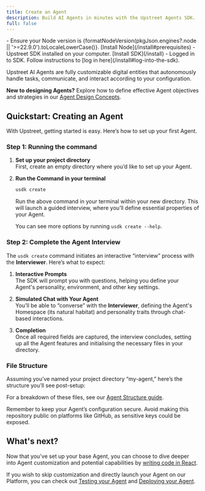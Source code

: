 ```yaml
---
title: Create an Agent
description: Build AI Agents in minutes with the Upstreet Agents SDK.
full: false
---
```

 
 
 
<Accordions>
  <Accordion title="🟢 Prerequisites" defaultOpen>
    - Ensure your Node version is {formatNodeVersion(pkgJson.engines?.node || '>=22.9.0').toLocaleLowerCase()}. [Install Node](/install#prerequisites)
    - Upstreet SDK installed on your computer. [Install SDK](/install)
    - Logged in to SDK. Follow instructions to [log in here](/install#log-into-the-sdk).
  </Accordion>
</Accordions>

Upstreet AI Agents are fully customizable digital entities that autonomously handle tasks, communicate, and interact according to your configuration.

**New to designing Agents?** Explore how to define effective Agent objectives and strategies in our [Agent Design Concepts](/concepts/defining-agent-objectives).

## Quickstart: Creating an Agent
With Upstreet, getting started is easy. Here’s how to set up your first Agent.

### Step 1: Running the command

1. **Set up your project directory**  
   First, create an empty directory where you’d like to set up your Agent.
   
2. **Run the Command in your terminal**
   ```bash
   usdk create
   ```
   Run the above command in your terminal within your new directory. This will launch a guided interview, where you’ll define essential properties of your Agent.

   You can see more options by running `usdk create --help`.

### Step 2: Complete the Agent Interview

The `usdk create` command initiates an interactive “interview” process with the **Interviewer**. Here’s what to expect:

1. **Interactive Prompts**  
   The SDK will prompt you with questions, helping you define your Agent's personality, environment, and other key settings.

2. **Simulated Chat with Your Agent**  
   You’ll be able to “converse” with the **Interviewer**, defining the Agent's Homespace (its natural habitat) and personality traits through chat-based interactions.

3. **Completion**  
   Once all required fields are captured, the interview concludes, setting up all the Agent features and initialising the necessary files in your directory.

### File Structure

Assuming you’ve named your project directory “my-agent,” here’s the structure you’ll see post-setup:

<Wrapper>
<Files className='max-w-lg w-full'>
  <Folder name='my-agent' defaultOpen>
    <Folder name="wrangler" />
    <Folder name="node_modules" disabled />
    <Folder name="packages" />
    <Folder name="codecs" />
    <Folder name="tests" />
    <File name="agent.tsx" />
    <File name="jest.config.mjs" />
    <File name="jest.setup.mjs" />
    <File name="package-lock.json" />
    <File name="package.json" />
    <File name="tsconfig.json" />
    <File name="wrangler.toml" />
    <File name="README.md" />
  </Folder>
</Files>
</Wrapper>

For a breakdown of these files, see our [Agent Structure guide](/concepts/agents-sdk/agent-structure).

<Callout>
Remember to keep your Agent’s configuration secure. Avoid making this repository public on platforms like GitHub, as sensitive keys could be exposed.
</Callout>


## What's next?

Now that you've set up your base Agent, you can choose to dive deeper into Agent customization and potential capabilities by [writing code in React](/customize-your-agent).

If you wish to skip customization and directly launch your Agent on our Platform, you can check out [Testing your Agent](/test-your-agent) and [Deploying your Agent](/deploy-your-agent).